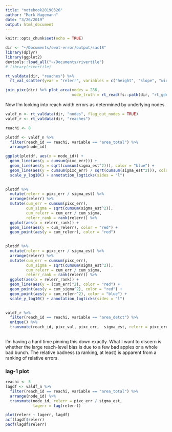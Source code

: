 ```yaml
---
title: "notebook20190326"
author: "Mark Hagemann"
date: "3/26/2019"
output: html_document
---
```


```r
knitr::opts_chunk$set(echo = TRUE)
```


```r
dir <- "~/Documents/swot-error/output/sac18"
library(dplyr)
library(ggplot2)
devtools::load_all("~/Documents/rivertile")
# library(rivertile)
```

```r

rt_valdata(dir, "reaches") %>% 
  rt_val_scatter(yvar = "relerr", variables = c("height", "slope", "width", "area_total"))
```


```r
join_pixc(dir) %>% plot_area(nodes = 286, 
                             node_truth = rt_read(fs::path(dir, "rt_gdem.nc")))
```


Now I'm looking into reach width errors as determined by underlying nodes. 

```r

valdf_n <- rt_valdata(dir, "nodes", flag_out_nodes = TRUE)
valdf_r <- rt_valdata(dir, "reaches")

reachi <- 8

plotdf <- valdf_n %>%
  filter(reach_id == reachi, variable == "area_total") %>% 
  arrange(node_id)

ggplot(plotdf, aes(x = node_id)) +
  geom_line(aes(y = cumsum(pixc_err))) +
  geom_line(aes(y = sqrt(cumsum(sigma_est^2))), color = "blue") +
  geom_line(aes(y = cumsum(pixc_err) / sqrt(cumsum(sigma_est^2))), color = "red") +
  scale_y_log10() + annotation_logticks(sides = "l")
  

plotdf %>% 
  mutate(relerr = pixc_err / sigma_est) %>% 
  arrange(relerr) %>% 
  mutate(cum_err = cumsum(pixc_err),
         cum_sigma = sqrt(cumsum(sigma_est^2)),
         cum_relerr = cum_err / cum_sigma, 
         relerr_rank = rank(relerr)) %>% 
  ggplot(aes(x = relerr_rank)) +
  geom_line(aes(y = cum_relerr), color = "red") +
  geom_point(aes(y = cum_relerr), color = "red")

  
plotdf %>% 
  mutate(relerr = pixc_err / sigma_est) %>% 
  arrange(relerr) %>% 
  mutate(cum_err = cumsum(pixc_err),
         cum_sigma = sqrt(cumsum(sigma_est^2)),
         cum_relerr = cum_err / cum_sigma, 
         relerr_rank = rank(relerr)) %>%
  ggplot(aes(x = relerr_rank)) +
  geom_line(aes(y = (cum_err)^2), color = "red") +
  geom_point(aes(y = cum_sigma^2), color = "red") +
  geom_point(aes(y = cum_relerr^2), color = "blue") +
  scale_y_log10() + annotation_logticks(sides = "l")

  
valdf_r %>% 
  filter(reach_id == reachi, variable == "area_detct") %>% 
  unique() %>% 
  transmute(reach_id, pixc_val, pixc_err,  sigma_est, relerr = pixc_err / sigma_est)
  
```

I'm having a hard time pinning this down exactly. What I want to discern is whether the large reach-level bias is due to a few bad apples or a whole bad bunch. The relative badness (a ranking, at least) is apparent from a ranking of relative errors. 


### lag-1 plot

```r
reachi <- 5
lagdf <- valdf_n %>% 
  filter(reach_id == reachi, variable == "area_total") %>% 
  arrange(node_id) %>% 
  transmute(node_id, relerr = pixc_err / sigma_est, 
            lagerr = lag(relerr))

plot(relerr ~ lagerr, lagdf)
acf(lagdf$relerr)
pacf(lagdf$relerr)
```


